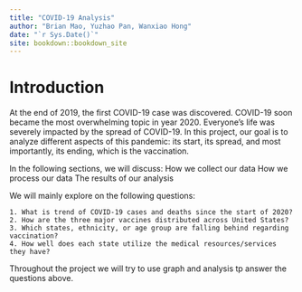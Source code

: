 ```yaml
--- 
title: "COVID-19 Analysis"
author: "Brian Mao, Yuzhao Pan, Wanxiao Hong"
date: "`r Sys.Date()`"
site: bookdown::bookdown_site
---
```


# Introduction

At the end of 2019, the first COVID-19 case was discovered. COVID-19 soon became the most overwhelming topic in year 2020. Everyone's life was severely impacted by the spread of COVID-19. In this project, our goal is to analyze different aspects of this pandemic: its start, its spread, and most importantly, its ending, which is the vaccination.

In the following sections, we will discuss:
How we collect our data
How we process our data
The results of our analysis

We will mainly explore on the following questions:

    1. What is trend of COVID-19 cases and deaths since the start of 2020?
    2. How are the three major vaccines distributed across United States?
    3. Which states, ethnicity, or age group are falling behind regarding vaccination?
    4. How well does each state utilize the medical resources/services they have?

Throughout the project we will try to use graph and analysis tp answer the questions above. 

